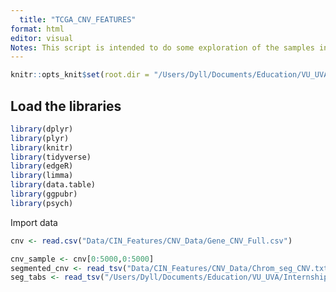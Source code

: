 ```yaml
---
  title: "TCGA_CNV_FEATURES"
format: html
editor: visual
Notes: This script is intended to do some exploration of the samples in the CNV Features in the TCGA PanCan datasets.
---
```

  
```r
knitr::opts_knit$set(root.dir = "/Users/Dyll/Documents/Education/VU_UVA/Internship/Epigenetics/Janssen_Group-UMCUtrecht/Main_Project")
```

## Load the libraries

```r
library(dplyr)
library(plyr)
library(knitr)
library(tidyverse)
library(edgeR)
library(limma)
library(data.table)
library(ggpubr)
library(psych)
```

Import data
```r
cnv <- read.csv("Data/CIN_Features/CNV_Data/Gene_CNV_Full.csv")
```


```r
cnv_sample <- cnv[0:5000,0:5000]
segmented_cnv <- read_tsv("Data/CIN_Features/CNV_Data/Chrom_seg_CNV.txt")
seg_tabs <- read_tsv("/Users/Dyll/Documents/Education/VU_UVA/Internship/Epigenetics/Janssen_Group-UMCUtrecht/Main_Project/Data/CIN_Features/PANCAN_ArmCallsAndAneuploidyScore_092817.txt")
```




